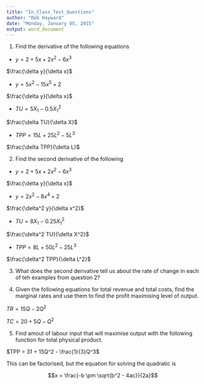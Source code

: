```yaml
---
title: "In_Class_Test_Questions"
author: "Rob Hayward"
date: "Monday, January 05, 2015"
output: word_document
---
```


1. Find the derivative of the following equations


+ $y = 2 + 5x +2x^2 - 6x^3$

$\frac{\delta y}{\delta x}$  

+ $y = 5x^2 - 15x^5 + 2$

$\frac{\delta y}{\delta x}$

+ $TU = 5X_1 - 0.5X_1^2$

$\frac{\delta TU}{\delta X}$

+ $TPP = 15L + 25L^2 - 5L^3$

$\frac{\delta TPP}{\delta L}$

2. Find the second derivative of the following


+ $y = 2 + 5x +2x^2 - 6x^3$

$\frac{\delta y}{\delta x}$  

+ $y = 2x^2 - 8x^4 + 2$

$\frac{\delta^2 y}{\delta x^2}$

+ $TU = 8X_1 - 0.25X_1^2$

$\frac{\delta^2 TU}{\delta X^2}$

+ $TPP = 8L + 50L^2 - 25L^3$

$\frac{\delta^2 TPP}{\delta L^2}$

3. What does the second derivative tell us about the rate of change in each of teh examples from question 2? 

4. Given the following equations for total revenue and total costs, find the marginal rates and use them to find the profit maximising level of output. 

$TR = 15Q - 2Q^2$

$TC = 20 + 5Q - Q^2$

5.  Find amout of labour input that will maximise output with the following function for total physical product. 

$TPP = 31 + 15Q^2 - \frac{1}{3}Q^3$

This can be factorised, but the equation for solving the quadratic is 

$$x = \frac{-b \pm \sqrt{b^2 - 4ac}}{2a}$$
